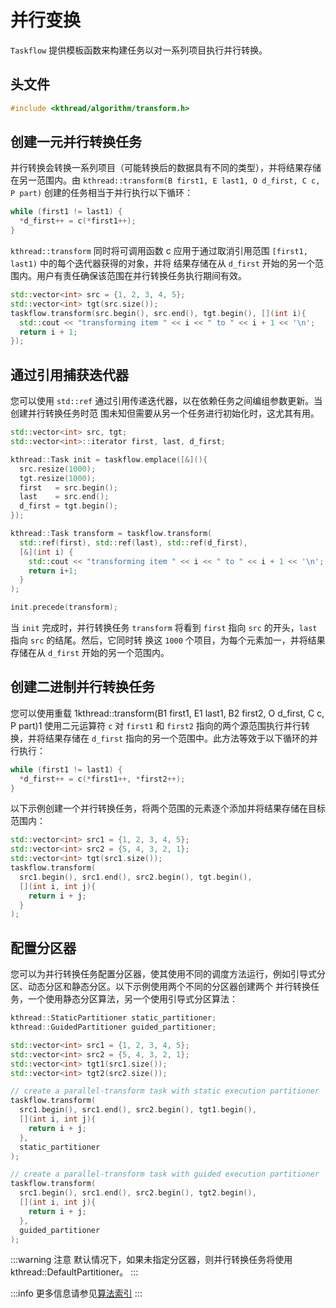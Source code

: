 
# 并行变换

`Taskflow` 提供模板函数来构建任务以对一系列项目执行并行转换。

## 头文件

```cpp
#include <kthread/algorithm/transform.h>
```
## 创建一元并行转换任务
并行转换会转换一系列项目（可能转换后的数据具有不同的类型），并将结果存储在另一范围内。由
`kthread::transform(B first1, E last1, O d_first, C c, P part)` 创建的任务相当于并行执行以下循环：
```cpp
while (first1 != last1) {
  *d_first++ = c(*first1++);
}
```
`kthread::transform` 同时将可调用函数 c 应用于通过取消引用范围 `[first1, last1)` 中的每个迭代器获得的对象，并将
结果存储在从 `d_first` 开始的另一个范围内。用户有责任确保该范围在并行转换任务执行期间有效。

```cpp
std::vector<int> src = {1, 2, 3, 4, 5};
std::vector<int> tgt(src.size());
taskflow.transform(src.begin(), src.end(), tgt.begin(), [](int i){
  std::cout << "transforming item " << i << " to " << i + 1 << '\n';
  return i + 1;
});
```
## 通过引用捕获迭代器

您可以使用 `std::ref` 通过引用传递迭代器，以在依赖任务之间编组参数更新。当创建并行转换任务时范
围未知但需要从另一个任务进行初始化时，这尤其有用。

```cpp
std::vector<int> src, tgt;
std::vector<int>::iterator first, last, d_first;

kthread::Task init = taskflow.emplace([&](){
  src.resize(1000);
  tgt.resize(1000);
  first   = src.begin();
  last    = src.end();
  d_first = tgt.begin();
});

kthread::Task transform = taskflow.transform(
  std::ref(first), std::ref(last), std::ref(d_first),
  [&](int i) {
    std::cout << "transforming item " << i << " to " << i + 1 << '\n';
    return i+1;
  }
);

init.precede(transform);
```
当 `init` 完成时，并行转换任务 `transform` 将看到 `first` 指向 `src` 的开头，`last` 指向 `src` 的结尾。然后，它同时转
换这 `1000` 个项目，为每个元素加一，并将结果存储在从 `d_first` 开始的另一个范围内。

## 创建二进制并行转换任务

您可以使用重载 1kthread::transform(B1 first1, E1 last1, B2 first2, O d_first, C c, P part)1 使用二元运算符 `c`
对 `first1` 和 `first2` 指向的两个源范围执行并行转换，并将结果存储在 `d_first` 指向的另一个范围中。此方法等效于以下循环的并行执行：

```cpp
while (first1 != last1) {
  *d_first++ = c(*first1++, *first2++);
}
```
以下示例创建一个并行转换任务，将两个范围的元素逐个添加并将结果存储在目标范围内：
```cpp
std::vector<int> src1 = {1, 2, 3, 4, 5};
std::vector<int> src2 = {5, 4, 3, 2, 1};
std::vector<int> tgt(src1.size());
taskflow.transform(
  src1.begin(), src1.end(), src2.begin(), tgt.begin(),
  [](int i, int j){
    return i + j;
  }
);
```
## 配置分区器

您可以为并行转换任务配置分区器，使其使用不同的调度方法运行，例如引导式分区、动态分区和静态分区。以下示例使用两个不同的分区器创建两个
并行转换任务，一个使用静态分区算法，另一个使用引导式分区算法：

```cpp
kthread::StaticPartitioner static_partitioner;
kthread::GuidedPartitioner guided_partitioner;

std::vector<int> src1 = {1, 2, 3, 4, 5};
std::vector<int> src2 = {5, 4, 3, 2, 1};
std::vector<int> tgt1(src1.size());
std::vector<int> tgt2(src2.size());

// create a parallel-transform task with static execution partitioner
taskflow.transform(
  src1.begin(), src1.end(), src2.begin(), tgt1.begin(),
  [](int i, int j){
    return i + j;
  },
  static_partitioner
);

// create a parallel-transform task with guided execution partitioner
taskflow.transform(
  src1.begin(), src1.end(), src2.begin(), tgt2.begin(),
  [](int i, int j){
    return i + j;
  },
  guided_partitioner
);
```
:::warning
注意
默认情况下，如果未指定分区器，则并行转换任务将使用 kthread::DefaultPartitioner。
:::

:::info
更多信息请参见[算法索引](../algo.mdx)
:::
